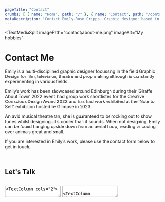 ```yaml
---
pageTitle: "Contact"
crumbs: [ { name: "Home", path: "/" }, { name: "Contact", path: "/contact" } ]
metaDescription: "Contact Emily-Rose Cripps. Graphic designer based in Oxford, UK. Book-making, exhibition design and more."
---
```


<TextMediaSplit
    imagePath="contact/about-me.png"
    imageAlt="My hobbies"
>   

# Contact Me

Emily is a multi-disciplined graphic designer focussing in the field Graphic Design for film, television, theatre and prop making although is constantly experimenting in various fields.

Emily’s work has been showcased around Edinburgh during their ‘Giraffe About Town’ 2022 event, had group work shortlisted for the Creative Conscious Design Award 2022 and has had work exhibited at the ‘Note to Self’ exhibition hosted by Glimpse in 2023.

An avid musical theatre fan, she is guaranteed to be rocking out to show tunes whilst designing...it’s cooler than it sounds. When not designing, Emily can be found hanging upside down from an aerial hoop, reading or cooing over animals great and small.

If you are interested in Emily’s work, please use the contact form below to get in touch.

<br/> 

## Let's Talk

<ContactForm/>


</TextMediaSplit>

<br/>

<TextArea>
<TextColumn cols="2">

## Qualifications/Courses

<table>
    <tbody>
        <tr>
            <td>
                <p>Undergraduate Degree - Graphic Design (Currently ongoing)<br/>
                <small>Oxford Brookes University</small></p>
            </td>
            <td style="text-align:right;">2020 - 2023</td>
        </tr>
         <tr>
            <td>
                <p>Modern Calligraphy<br/>
                <small>Wallice Lettering</small></p>
            </td>
            <td style="text-align:right;">2023</td>
        </tr>
        <tr>
            <td><p>Joby Carter’s Learn About Letters - Online Signwriting Course</p></td>
            <td style="text-align:right;">2022</td>
        </tr>
        <tr>
            <td><p>Joby Carter’s Fancy Lettering - Online Signwriting Course</p></td>
            <td style="text-align:right;">2022</td>
        </tr>
        <tr>
            <td>
                <p>Prop Making Essentials<br/>
                <small>Creative Media Skills Institute</small></p>
            </td>
            <td style="text-align:right;">2022</td>
        </tr>
    </tbody>
</table>

</TextColumn>
<TextColumn cols="2">

## Experience

<table>
    <tbody>
        <tr>
            <td>
                <p>Spin City Newbury<br/>
                <small>Social Media Coordinator</small></p>
            </td>
            <td style="text-align:right;">2022</td>
        </tr>
        <tr>
            <td>
                <p>Set Blue Scenery<br/>
                <small>Scenic Artist - Freelance</small></p>
            </td>
            <td style="text-align:right;">2022</td>
        </tr>
        <tr>
            <td>
                <p>Richard Nutbourne Scenic Studio<br/>
                <small>Scenic Artist - Work experience</small></p>
            </td>
            <td style="text-align:right;">2021</td>
        </tr>
    </tbody>
</table>

</TextColumn>
</TextArea>

<TextArea>

<TextColumn divider="top">

## Awards

</TextColumn>

<TextColumn cols="2">

<table>
    <tbody>
        <tr>
            <td>
                <p>Selected Work for 'Note To Self' Exhibition<br/>
                <small>Glimpse</small></p>
            </td>
            <td style="text-align:right;">2023</td>
        </tr>
         <tr>
            <td>
                <p>Shortlisted for Creative Conscience Awards 22<br/>
                <small>Creative Conscience</small></p>
            </td>
            <td style="text-align:right;">2022</td>
        </tr>
    </tbody>
</table>

</TextColumn>

<TextColumn cols="2">

<table>
    <tbody>
         <tr>
            <td>
                <p>Winning Design for the Giraffe About Town Trail<br/>
                <small>The Royal Zoological Society of Scotland</small></p>
            </td>
            <td style="text-align:right;">2022</td>
        </tr>
    </tbody>
</table>

</TextColumn>

</TextArea>